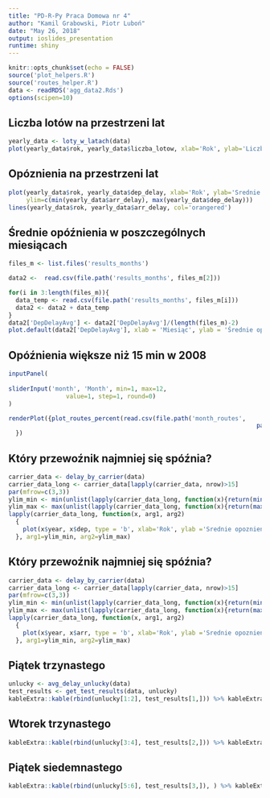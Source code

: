 ```yaml
---
title: "PD-R-Py Praca Domowa nr 4"
author: "Kamil Grabowski, Piotr Luboń"
date: "May 26, 2018"
output: ioslides_presentation
runtime: shiny
---
```


```r
knitr::opts_chunk$set(echo = FALSE)
source('plot_helpers.R')
source('routes_helper.R')
data <- readRDS('agg_data2.Rds')
options(scipen=10)
```

## Liczba lotów na przestrzeni lat
```R
yearly_data <- loty_w_latach(data)
plot(yearly_data$rok, yearly_data$liczba_lotow, xlab='Rok', ylab='Liczba Lotów')
```


## Opóznienia na przestrzeni lat
```R
plot(yearly_data$rok, yearly_data$dep_delay, xlab='Rok', ylab='Srednie opoznienie', col='skyblue', type = 'l',
     ylim=c(min(yearly_data$arr_delay), max(yearly_data$dep_delay)))
lines(yearly_data$rok, yearly_data$arr_delay, col='orangered')
```

## Średnie opóźnienia w poszczególnych miesiącach

```r
files_m <- list.files('results_months')

data2 <-  read.csv(file.path('results_months', files_m[2]))

for(i in 3:length(files_m)){
  data_temp <- read.csv(file.path('results_months', files_m[i]))
  data2 <- data2 + data_temp
}
data2['DepDelayAvg'] <- data2['DepDelayAvg']/(length(files_m)-2)
plot.default(data2['DepDelayAvg'], xlab = 'Miesiąc', ylab = 'Średnie opóźnienie')
```

## Opóźnienia większe niż 15 min w 2008

```r
inputPanel(
  
sliderInput('month', 'Month', min=1, max=12,
                value=1, step=1, round=0)
)

renderPlot({plot_routes_percent(read.csv(file.path('month_routes',
                                                                     paste(as.character(input$month), '.csv', sep = ''))))
  })
```

## Który przewoźnik najmniej się spóźnia?
```r
carrier_data <- delay_by_carrier(data)
carrier_data_long <- carrier_data[lapply(carrier_data, nrow)>15]
par(mfrow=c(3,3))
ylim_min <- min(unlist(lapply(carrier_data_long, function(x){return(min(x$dep))})))
ylim_max <- max(unlist(lapply(carrier_data_long, function(x){return(max(x$dep))})))
lapply(carrier_data_long, function(x, arg1, arg2)
  {
    plot(x$year, x$dep, type = 'b', xlab='Rok', ylab ='Srednie opoznienie wylotu', main=x[1,'UniqueCarrier'],ylim=c(arg1, arg2))
  }, arg1=ylim_min, arg2=ylim_max)
```

## Który przewoźnik najmniej się spóźnia?
```r
carrier_data <- delay_by_carrier(data)
carrier_data_long <- carrier_data[lapply(carrier_data, nrow)>15]
par(mfrow=c(3,3))
ylim_min <- min(unlist(lapply(carrier_data_long, function(x){return(min(x$arr))})))
ylim_max <- max(unlist(lapply(carrier_data_long, function(x){return(max(x$arr))})))
lapply(carrier_data_long, function(x, arg1, arg2)
  {
    plot(x$year, x$arr, type = 'b', xlab='Rok', ylab ='Srednie opoznienie przylotu', main=x[1,'UniqueCarrier'],ylim=c(arg1, arg2))
  }, arg1=ylim_min, arg2=ylim_max)
```

## Piątek trzynastego
```r
unlucky <- avg_delay_unlucky(data)
test_results <- get_test_results(data, unlucky)
kableExtra::kable(rbind(unlucky[1:2], test_results[1,])) %>% kableExtra::kable_styling(bootstrap_options = c("striped", "hover"))
```

## Wtorek trzynastego
```r
kableExtra::kable(rbind(unlucky[3:4], test_results[2,])) %>% kableExtra::kable_styling(bootstrap_options = c("striped", "hover"))
```

## Piątek siedemnastego
```r
kableExtra::kable(rbind(unlucky[5:6], test_results[3,]), ) %>% kableExtra::kable_styling(bootstrap_options = c("striped", "hover"))
```

